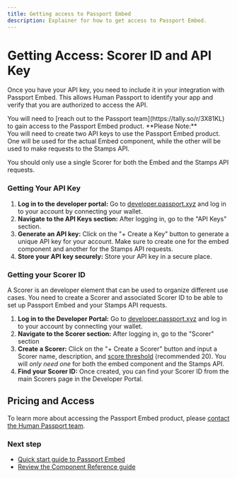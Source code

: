 ```yaml
---
title: Getting access to Passport Embed
description: Explainer for how to get access to Passport Embed.
---
```




# Getting Access: Scorer ID and API Key

Once you have your API key, you need to include it in your integration with Passport Embed. This allows Human Passport to identify your app and verify that you are authorized to access the API.

<Callout type="info">
You will need to [reach out to the Passport team](https://tally.so/r/3X81KL) to gain access to the Passport Embed product. 
</Callout>

<Callout type="info">
**Please Note:**<br />
You will need to create two API keys to use the Passport Embed product. One will be used for the actual Embed component, while the other will be used to make requests to the Stamps API.

You should only use a single Scorer for both the Embed and the Stamps API requests.
</Callout>

### Getting Your API Key

1. **Log in to the developer portal:** Go to [developer.passport.xyz](https://developer.passport.xyz) and log in to your account by connecting your wallet.
2. **Navigate to the API Keys section:** After logging in, go to the "API Keys" section.
3. **Generate an API key:** Click on the "+ Create a Key" button to generate a unique API key for your account. Make sure to create one for the embed component and another for the Stamps API requests.
4. **Store your API key securely:** Store your API key in a secure place.


### Getting your Scorer ID
A Scorer is an developer element that can be used to organize different use cases. You need to create a Scorer and associated Scorer ID to be able to set up Passport Embed and your Stamps API requests.

1. **Log in to the Developer Portal:** Go to [developer.passport.xyz](https://developer.passport.xyz) and log in to your account by connecting your wallet.
2. **Navigate to the Scorer section:** After logging in, go to the "Scorer" section
3. **Create a Scorer:** Click on the "+ Create a Scorer" button and input a Scorer name, description, and [score threshold](/building-with-passport/stamps/major-concepts/scoring-thresholds) (recommended 20). You will *only need one* for both the embed component and the Stamps API. 
4. **Find your Scorer ID:** Once created, you can find your Scorer ID from the main Scorers page in the Developer Portal.

## Pricing and Access

To learn more about accessing the Passport Embed product, please [contact the Human Passport team](https://tally.so/r/3X81KL).

### Next step

* [Quick start guide to Passport Embed](quick-start-guide)
* [Review the Component Reference guide](component-reference)